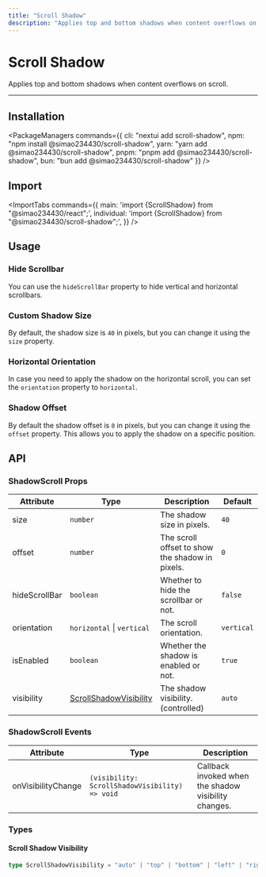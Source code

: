 ```yaml
---
title: "Scroll Shadow"
description: "Applies top and bottom shadows when content overflows on scroll."
---
```



# Scroll Shadow

Applies top and bottom shadows when content overflows on scroll.

<ComponentLinks component="scroll-shadow" storybook="scrollshadow" />

---

<CarbonAd />

## Installation

<PackageManagers
  commands={{
    cli: "nextui add scroll-shadow",
    npm: "npm install @simao234430/scroll-shadow",
    yarn: "yarn add @simao234430/scroll-shadow",
    pnpm: "pnpm add @simao234430/scroll-shadow",
    bun: "bun add @simao234430/scroll-shadow"
  }}
/>

## Import

<ImportTabs
  commands={{
    main: 'import {ScrollShadow} from "@simao234430/react";',
    individual: 'import {ScrollShadow} from "@simao234430/scroll-shadow";',
  }}
/>

## Usage

<CodeDemo title="Usage" files={scrollShadowContent.usage} />

### Hide Scrollbar

You can use the `hideScrollBar` property to hide vertical and horizontal scrollbars.

<CodeDemo title="Hide Scrollbar" files={scrollShadowContent.hideScrollbar} />

### Custom Shadow Size

By default, the shadow size is `40` in pixels, but you can change it using the `size` property.

<CodeDemo title="Custom Shadow Size" files={scrollShadowContent.customSize} />

### Horizontal Orientation

In case you need to apply the shadow on the horizontal scroll, you can set the `orientation` property to `horizontal`.

<CodeDemo title="Horizontal Orientation" files={scrollShadowContent.horizontal} />

### Shadow Offset

By default the shadow offset is `0` in pixels, but you can change it using the `offset` property. This allows you to apply the shadow on
a specific position.

<CodeDemo title="Shadow Offset" files={scrollShadowContent.offset} />

<Spacer y={4} />

## API

### ShadowScroll Props

| Attribute     | Type                                                | Description                                     | Default    |
| ------------- | --------------------------------------------------- | ----------------------------------------------- | ---------- |
| size          | `number`                                            | The shadow size in pixels.                      | `40`       |
| offset        | `number`                                            | The scroll offset to show the shadow in pixels. | `0`        |
| hideScrollBar | `boolean`                                           | Whether to hide the scrollbar or not.           | `false`    |
| orientation   | `horizontal` \| `vertical`                          | The scroll orientation.                         | `vertical` |
| isEnabled     | `boolean`                                           | Whether the shadow is enabled or not.           | `true`     |
| visibility    | [ScrollShadowVisibility](#scroll-shadow-visibility) | The shadow visibility. (controlled)             | `auto`     |

### ShadowScroll Events

| Attribute          | Type                                           | Description                                          |
| ------------------ | ---------------------------------------------- | ---------------------------------------------------- |
| onVisibilityChange | `(visibility: ScrollShadowVisibility) => void` | Callback invoked when the shadow visibility changes. |

<Spacer y={2} />

### Types

#### Scroll Shadow Visibility

```ts
type ScrollShadowVisibility = "auto" | "top" | "bottom" | "left" | "right" | "both" | "none";
```
